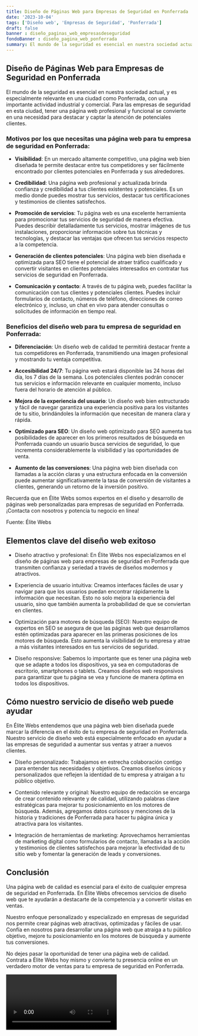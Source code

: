 ```yaml
---
title: Diseño de Páginas Web para Empresas de Seguridad en Ponferrada
date: '2023-10-04'
tags: ['Diseño web', 'Empresas de Seguridad', 'Ponferrada']
draft: false
banner : diseño_paginas_web_empresasdeseguridad
fondoBanner : diseño_pagina_web_ponferrada
summary: El mundo de la seguridad es esencial en nuestra sociedad actual, y es especialmente relevante en una ciudad como Ponferrada, con una importante actividad industrial y comercial. Para las empresas de seguridad en esta ciudad, tener una página web profesional y funcional se convierte en una necesidad para destacar y captar la atención de potenciales clientes.
---
```


## Diseño de Páginas Web para Empresas de Seguridad en Ponferrada

El mundo de la seguridad es esencial en nuestra sociedad actual, y es especialmente relevante en una ciudad como Ponferrada, con una importante actividad industrial y comercial. Para las empresas de seguridad en esta ciudad, tener una página web profesional y funcional se convierte en una necesidad para destacar y captar la atención de potenciales clientes.

### Motivos por los que necesitas una página web para tu empresa de seguridad en Ponferrada:

- **Visibilidad**: En un mercado altamente competitivo, una página web bien diseñada te permite destacar entre tus competidores y ser fácilmente encontrado por clientes potenciales en Ponferrada y sus alrededores.

- **Credibilidad**: Una página web profesional y actualizada brinda confianza y credibilidad a tus clientes existentes y potenciales. Es un medio donde puedes mostrar tus servicios, destacar tus certificaciones y testimonios de clientes satisfechos.

- **Promoción de servicios**: Tu página web es una excelente herramienta para promocionar tus servicios de seguridad de manera efectiva. Puedes describir detalladamente tus servicios, mostrar imágenes de tus instalaciones, proporcionar información sobre tus técnicas y tecnologías, y destacar las ventajas que ofrecen tus servicios respecto a la competencia.

- **Generación de clientes potenciales**: Una página web bien diseñada e optimizada para SEO tiene el potencial de atraer tráfico cualificado y convertir visitantes en clientes potenciales interesados en contratar tus servicios de seguridad en Ponferrada.

- **Comunicación y contacto**: A través de tu página web, puedes facilitar la comunicación con tus clientes y potenciales clientes. Puedes incluir formularios de contacto, números de teléfono, direcciones de correo electrónico y, incluso, un chat en vivo para atender consultas o solicitudes de información en tiempo real.

### Beneficios del diseño web para tu empresa de seguridad en Ponferrada:

- **Diferenciación**: Un diseño web de calidad te permitirá destacar frente a tus competidores en Ponferrada, transmitiendo una imagen profesional y mostrando tu ventaja competitiva.

- **Accesibilidad 24/7**: Tu página web estará disponible las 24 horas del día, los 7 días de la semana. Los potenciales clientes podrán conocer tus servicios e información relevante en cualquier momento, incluso fuera del horario de atención al público.

- **Mejora de la experiencia del usuario**: Un diseño web bien estructurado y fácil de navegar garantiza una experiencia positiva para los visitantes de tu sitio, brindándoles la información que necesitan de manera clara y rápida.

- **Optimizado para SEO**: Un diseño web optimizado para SEO aumenta tus posibilidades de aparecer en los primeros resultados de búsqueda en Ponferrada cuando un usuario busca servicios de seguridad, lo que incrementa considerablemente la visibilidad y las oportunidades de venta.

- **Aumento de las conversiones**: Una página web bien diseñada con llamadas a la acción claras y una estructura enfocada en la conversión puede aumentar significativamente la tasa de conversión de visitantes a clientes, generando un retorno de la inversión positivo.

Recuerda que en Élite Webs somos expertos en el diseño y desarrollo de páginas web personalizadas para empresas de seguridad en Ponferrada. ¡Contacta con nosotros y potencia tu negocio en línea!

Fuente: Élite Webs

<GifSeo />

<Cta />

## Elementos clave del diseño web exitoso

- Diseño atractivo y profesional: En Élite Webs nos especializamos en el diseño de páginas web para empresas de seguridad en Ponferrada que transmiten confianza y seriedad a través de diseños modernos y atractivos.

- Experiencia de usuario intuitiva: Creamos interfaces fáciles de usar y navigar para que los usuarios puedan encontrar rápidamente la información que necesitan. Esto no solo mejora la experiencia del usuario, sino que también aumenta la probabilidad de que se conviertan en clientes.

- Optimización para motores de búsqueda (SEO): Nuestro equipo de expertos en SEO se asegura de que las páginas web que desarrollamos estén optimizadas para aparecer en las primeras posiciones de los motores de búsqueda. Esto aumenta la visibilidad de tu empresa y atrae a más visitantes interesados en tus servicios de seguridad.

- Diseño responsive: Sabemos lo importante que es tener una página web que se adapte a todos los dispositivos, ya sea en computadoras de escritorio, smartphones o tablets. Creamos diseños web responsivos para garantizar que tu página se vea y funcione de manera óptima en todos los dispositivos.

## Cómo nuestro servicio de diseño web puede ayudar

En Élite Webs entendemos que una página web bien diseñada puede marcar la diferencia en el éxito de tu empresa de seguridad en Ponferrada. Nuestro servicio de diseño web está especialmente enfocado en ayudar a las empresas de seguridad a aumentar sus ventas y atraer a nuevos clientes.

- Diseño personalizado: Trabajamos en estrecha colaboración contigo para entender tus necesidades y objetivos. Creamos diseños únicos y personalizados que reflejen la identidad de tu empresa y atraigan a tu público objetivo.

- Contenido relevante y original: Nuestro equipo de redacción se encarga de crear contenido relevante y de calidad, utilizando palabras clave estratégicas para mejorar tu posicionamiento en los motores de búsqueda. Además, agregamos datos curiosos y menciones de la historia y tradiciones de Ponferrada para hacer tu página única y atractiva para los visitantes.

- Integración de herramientas de marketing: Aprovechamos herramientas de marketing digital como formularios de contacto, llamadas a la acción y testimonios de clientes satisfechos para mejorar la efectividad de tu sitio web y fomentar la generación de leads y conversiones.

## Conclusión

Una página web de calidad es esencial para el éxito de cualquier empresa de seguridad en Ponferrada. En Élite Webs ofrecemos servicios de diseño web que te ayudarán a destacarte de la competencia y a convertir visitas en ventas.

Nuestro enfoque personalizado y especializado en empresas de seguridad nos permite crear páginas web atractivas, optimizadas y fáciles de usar. Confía en nosotros para desarrollar una página web que atraiga a tu público objetivo, mejore tu posicionamiento en los motores de búsqueda y aumente tus conversiones.

No dejes pasar la oportunidad de tener una página web de calidad. Contrata a Élite Webs hoy mismo y convierte tu presencia online en un verdadero motor de ventas para tu empresa de seguridad en Ponferrada.

<Video />

<CtaBot job='Empresas de Seguridad' city='Ponferrada'/>

<Gmaps query='Ponferrada+españa+maps' />